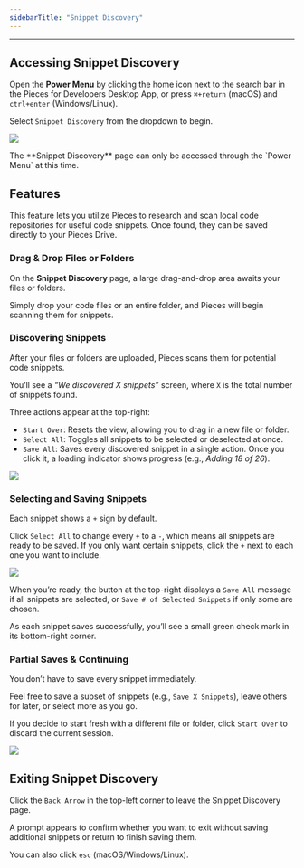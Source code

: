 ```yaml
---
sidebarTitle: "Snippet Discovery"
---
```


---

## Accessing Snippet Discovery

Open the **Power Menu** by clicking the home icon next to the search bar in the Pieces for Developers Desktop App, or press `⌘+return` (macOS) and `ctrl+enter` (Windows/Linux).

Select `Snippet Discovery` from the dropdown to begin.

![](https://storage.googleapis.com/hashnode_product_documentation_assets/desktop_app_assets/navigation/snippet_discovery/gifs/pieces_snippet_discovery.gif)

<Info>
  The **Snippet Discovery** page can only be accessed through the `Power Menu` at this time.
</Info>

## Features

This feature lets you utilize Pieces to research and scan local code repositories for useful code snippets. Once found, they can be saved directly to your Pieces Drive.

### Drag & Drop Files or Folders

On the **Snippet Discovery** page, a large drag-and-drop area awaits your files or folders.

Simply drop your code files or an entire folder, and Pieces will begin scanning them for snippets.

### Discovering Snippets

After your files or folders are uploaded, Pieces scans them for potential code snippets.

You’ll see a _“We discovered X snippets”_ screen, where `X` is the total number of snippets found.

Three actions appear at the top-right:

- `Start Over`: Resets the view, allowing you to drag in a new file or folder.
- `Select All`: Toggles all snippets to be selected or deselected at once.
- `Save All`: Saves every discovered snippet in a single action. Once you click it, a loading indicator shows progress (e.g., _Adding 18 of 26_).

![](https://storage.googleapis.com/hashnode_product_documentation_assets/desktop_app_assets/navigation/snippet_discovery/discovered_snippets.png)

### Selecting and Saving Snippets

Each snippet shows a `+` sign by default.

Click `Select All` to change every `+` to a `-`, which means all snippets are ready to be saved. If you only want certain snippets, click the `+` next to each one you want to include.

![](https://storage.googleapis.com/hashnode_product_documentation_assets/desktop_app_assets/navigation/snippet_discovery/gifs/discovery_select_snippets.gif)

When you’re ready, the button at the top-right displays a `Save All` message if all snippets are selected, or `Save # of Selected Snippets` if only some are chosen.

As each snippet saves successfully, you’ll see a small green check mark in its bottom-right corner.

### Partial Saves & Continuing

You don’t have to save every snippet immediately.

Feel free to save a subset of snippets (e.g., `Save X Snippets`), leave others for later, or select more as you go.

If you decide to start fresh with a different file or folder, click `Start Over` to discard the current session.

![](https://storage.googleapis.com/hashnode_product_documentation_assets/desktop_app_assets/navigation/snippet_discovery/check_mark_snippet.png)

## Exiting Snippet Discovery

Click the `Back Arrow` in the top-left corner to leave the Snippet Discovery page.

A prompt appears to confirm whether you want to exit without saving additional snippets or return to finish saving them.

You can also click `esc` (macOS/Windows/Linux).